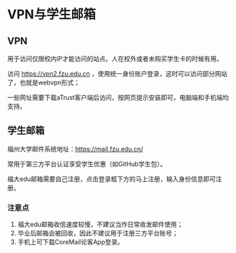 # VPN与学生邮箱

## VPN

用于访问仅限校内IP才能访问的站点。人在校外或者未购买学生卡的时候有用。

访问 https://vpn2.fzu.edu.cn ，使用统一身份账户登录，这时可以访问部分网站了，也就是webvpn形式；

一些网址需要下载aTrust客户端后访问，按网页提示安装即可，电脑端和手机端均支持。

## 学生邮箱

福州大学邮件系统地址：https://mail.fzu.edu.cn/

常用于第三方平台认证享受学生优惠（如GitHub学生包）。

福大edu邮箱需要自己注册，点击登录框下方的马上注册，输入身份信息即可注册。

### 注意点

1. 福大edu邮箱收信速度较慢，不建议当作日常收发邮件使用；
2. 毕业后邮箱会被回收，因此不建议用于注册三方平台账号；
3. 手机上可下载CoreMail论客App登录。

